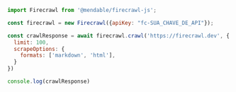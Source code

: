 ```js Node
import Firecrawl from '@mendable/firecrawl-js';

const firecrawl = new Firecrawl({apiKey: "fc-SUA_CHAVE_DE_API"});

const crawlResponse = await firecrawl.crawl('https://firecrawl.dev', {
  limit: 100,
  scrapeOptions: {
    formats: ['markdown', 'html'],
  }
})

console.log(crawlResponse)
```
